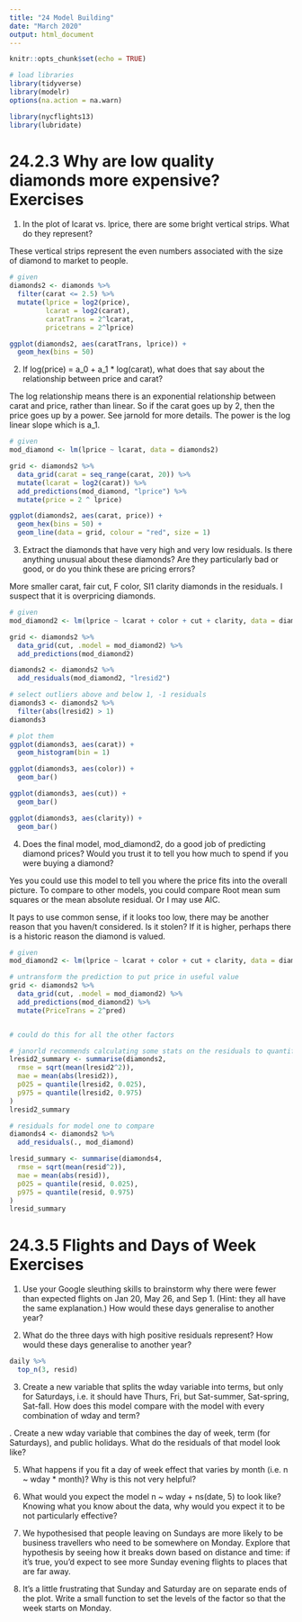 ```yaml
---
title: "24 Model Building"
date: "March 2020"
output: html_document
---
```


```r
knitr::opts_chunk$set(echo = TRUE)

# load libraries
library(tidyverse)
library(modelr)
options(na.action = na.warn)

library(nycflights13)
library(lubridate)

```

# 24.2.3 Why are low quality diamonds more expensive? Exercises

1. In the plot of lcarat vs. lprice, there are some bright vertical strips. What do they represent?

These vertical strips represent the even numbers associated with the size of diamond to market to people.


```r

# given
diamonds2 <- diamonds %>% 
  filter(carat <= 2.5) %>% 
  mutate(lprice = log2(price), 
         lcarat = log2(carat),
         caratTrans = 2^lcarat,
         pricetrans = 2^lprice)

ggplot(diamonds2, aes(caratTrans, lprice)) + 
  geom_hex(bins = 50)


```


2. If log(price) = a_0 + a_1 * log(carat), what does that say about the relationship between price and carat?

The log relationship means there is an exponential relationship between carat and price, rather than linear. So if the carat goes up by 2, then the price goes up by a power. See jarnold for more details. The power is the log linear slope which is a_1.

```r

# given
mod_diamond <- lm(lprice ~ lcarat, data = diamonds2)

grid <- diamonds2 %>% 
  data_grid(carat = seq_range(carat, 20)) %>% 
  mutate(lcarat = log2(carat)) %>% 
  add_predictions(mod_diamond, "lprice") %>% 
  mutate(price = 2 ^ lprice)

ggplot(diamonds2, aes(carat, price)) + 
  geom_hex(bins = 50) + 
  geom_line(data = grid, colour = "red", size = 1)

```


3. Extract the diamonds that have very high and very low residuals. Is there anything unusual about these diamonds? Are they particularly bad or good, or do you think these are pricing errors?

More smaller carat, fair cut, F color, SI1 clarity diamonds in the residuals. I suspect that it is overpricing diamonds.

```r

# given
mod_diamond2 <- lm(lprice ~ lcarat + color + cut + clarity, data = diamonds2)

grid <- diamonds2 %>% 
  data_grid(cut, .model = mod_diamond2) %>% 
  add_predictions(mod_diamond2)

diamonds2 <- diamonds2 %>% 
  add_residuals(mod_diamond2, "lresid2")

# select outliers above and below 1, -1 residuals
diamonds3 <- diamonds2 %>%
  filter(abs(lresid2) > 1)
diamonds3

# plot them
ggplot(diamonds3, aes(carat)) + 
  geom_histogram(bin = 1)

ggplot(diamonds3, aes(color)) + 
  geom_bar()

ggplot(diamonds3, aes(cut)) + 
  geom_bar()

ggplot(diamonds3, aes(clarity)) + 
  geom_bar()

```



4. Does the final model, mod_diamond2, do a good job of predicting diamond prices? Would you trust it to tell you how much to spend if you were buying a diamond?

Yes you could use this model to tell you where the price fits into the overall picture. To compare to other models, you could compare Root mean sum squares or the mean absolute residual. Or I may use AIC.

It pays to use common sense, if it looks too low, there may be another reason that you haven/t considered. Is it stolen? If it is higher, perhaps there is a historic reason the diamond is valued.

```r
# given
mod_diamond2 <- lm(lprice ~ lcarat + color + cut + clarity, data = diamonds2)

# untransform the prediction to put price in useful value
grid <- diamonds2 %>% 
  data_grid(cut, .model = mod_diamond2) %>% 
  add_predictions(mod_diamond2) %>%
  mutate(PriceTrans = 2^pred)


# could do this for all the other factors

# janorld recommends calculating some stats on the residuals to quantify the model
lresid2_summary <- summarise(diamonds2,
  rmse = sqrt(mean(lresid2^2)),
  mae = mean(abs(lresid2)),
  p025 = quantile(lresid2, 0.025),
  p975 = quantile(lresid2, 0.975)
)
lresid2_summary

# residuals for model one to compare
diamonds4 <- diamonds2 %>%
  add_residuals(., mod_diamond)

lresid_summary <- summarise(diamonds4,
  rmse = sqrt(mean(resid^2)),
  mae = mean(abs(resid)),
  p025 = quantile(resid, 0.025),
  p975 = quantile(resid, 0.975)
)
lresid_summary

```

# 24.3.5 Flights and Days of Week Exercises

1. Use your Google sleuthing skills to brainstorm why there were fewer than expected flights on Jan 20, May 26, and Sep 1. (Hint: they all have the same explanation.) How would these days generalise to another year?

2. What do the three days with high positive residuals represent? How would these days generalise to another year?

```r
daily %>% 
  top_n(3, resid)

```

3. Create a new variable that splits the wday variable into terms, but only for Saturdays, i.e. it should have Thurs, Fri, but Sat-summer, Sat-spring, Sat-fall. How does this model compare with the model with every combination of wday and term?

. Create a new wday variable that combines the day of week, term (for Saturdays), and public holidays. What do the residuals of that model look like?

5. What happens if you fit a day of week effect that varies by month (i.e. n ~ wday * month)? Why is this not very helpful?

6. What would you expect the model n ~ wday + ns(date, 5) to look like? Knowing what you know about the data, why would you expect it to be not particularly effective?

7. We hypothesised that people leaving on Sundays are more likely to be business travellers who need to be somewhere on Monday. Explore that hypothesis by seeing how it breaks down based on distance and time: if it’s true, you’d expect to see more Sunday evening flights to places that are far away.

8. It’s a little frustrating that Sunday and Saturday are on separate ends of the plot. Write a small function to set the levels of the factor so that the week starts on Monday.


